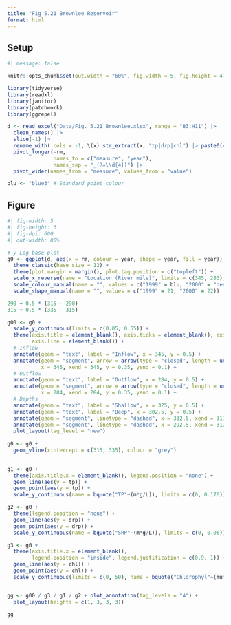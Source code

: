 ```yaml
---
title: "Fig 5.21 Brownlee Reservoir"
format: html
---
```


## Setup
```r
#| message: false

knitr::opts_chunk$set(out.width = "60%", fig.width = 5, fig.height = 4)

library(tidyverse)
library(readxl)
library(janitor)
library(patchwork)
library(ggrepel)

d <- read_excel("Data/Fig. 5.21 Brownlee.xlsx", range = "B3:H11") |>
  clean_names() |>
  slice(-1) |>
  rename_with(.cols = -1, \(x) str_extract(x, "tp|drp|chl") |> paste0(c("_1999", "_2000"))) |>
  pivot_longer(-rm, 
               names_to = c("measure", "year"), 
               names_sep = "_(?=\\d{4})") |>
  pivot_wider(names_from = "measure", values_from = "value")

blu <- "blue3" # Standard point colour
```


## Figure

```r
#| fig-width: 5
#| fig-height: 6
#| fig-dpi: 600
#| out-width: 80%

# y-Log base plot
g0 <- ggplot(d, aes(x = rm, colour = year, shape = year, fill = year)) +
  theme_classic(base_size = 12) +
  theme(plot.margin = margin(), plot.tag.position = c("topleft")) +
  scale_x_reverse(name = "Location (River mile)", limits = c(345, 283), breaks = seq(340, 290, -10)) +
  scale_colour_manual(name = "", values = c("1999" = blu, "2000" = "deepskyblue"), aesthetics = c("fill", "colour")) +
  scale_shape_manual(name = "", values = c("1999" = 21, "2000" = 22))

290 + 0.5 * (315 - 290)
315 + 0.5 * (335 - 315)

g00 <- g0 +
  scale_y_continuous(limits = c(0.05, 0.55)) +
  theme(axis.title = element_blank(), axis.ticks = element_blank(), axis.text = element_blank(), 
        axis.line = element_blank()) +
  # Inflow
  annotate(geom = "text", label = "Inflow", x = 345, y = 0.5) +
  annotate(geom = "segment", arrow = arrow(type = "closed", length = unit(2, "mm")),
           x = 345, xend = 345, y = 0.35, yend = 0.1) +
  # Outflow
  annotate(geom = "text", label = "Outflow", x = 284, y = 0.5) +
  annotate(geom = "segment", arrow = arrow(type = "closed", length = unit(2, "mm")),
           x = 284, xend = 284, y = 0.35, yend = 0.1) +
  # Depths
  annotate(geom = "text", label = "Shallow", x = 325, y = 0.5) +
  annotate(geom = "text", label = "Deep", x = 302.5, y = 0.5) +
  annotate(geom = "segment", linetype = "dashed", x = 332.5, xend = 317.5, y = 0.3, yend = 0.3, colour = "grey") +
  annotate(geom = "segment", linetype = "dashed", x = 292.5, xend = 312.5, y = 0.3, yend = 0.3, colour = "grey") +
  plot_layout(tag_level = "new")
  
g0 <- g0 +
  geom_vline(xintercept = c(315, 335), colour = "grey")
  

g1 <- g0 +
  theme(axis.title.x = element_blank(), legend.position = "none") +
  geom_line(aes(y = tp)) +
  geom_point(aes(y = tp)) +
  scale_y_continuous(name = bquote("TP"~(m*g/L)), limits = c(0, 0.170))

g2 <- g0 +
  theme(legend.position = "none") +
  geom_line(aes(y = drp)) +
  geom_point(aes(y = drp)) +
  scale_y_continuous(name = bquote("SRP"~(m*g/L)), limits = c(0, 0.06))

g3 <- g0 +
  theme(axis.title.x = element_blank(), 
        legend.position = "inside", legend.justification = c(0.9, 1)) +
  geom_line(aes(y = chl)) +
  geom_point(aes(y = chl)) +
  scale_y_continuous(limits = c(0, 50), name = bquote("Chlorophyl"~(mu*g/L)))


gg <- g00 / g3 / g1 / g2 + plot_annotation(tag_levels = "A") +
  plot_layout(heights = c(1, 3, 3, 3))

gg

```
